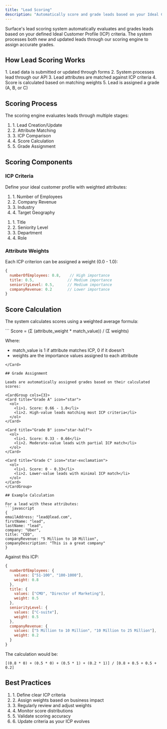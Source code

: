 ```yaml
---
title: "Lead Scoring"
description: "Automatically score and grade leads based on your Ideal Customer Profile (ICP)"
---
```


Surface's lead scoring system automatically evaluates and grades leads based on your defined Ideal Customer Profile (ICP) criteria. The system processes both new and updated leads through our scoring engine to assign accurate grades.

## How Lead Scoring Works

<Steps>
  1. Lead data is submitted or updated through forms
  2. System processes lead through our API
  3. Lead attributes are matched against ICP criteria
  4. Score is calculated based on matching weights
  5. Lead is assigned a grade (A, B, or C)
</Steps>

## Scoring Process

The scoring engine evaluates leads through multiple stages:

<Card>
  <ol>
    <li>1. Lead Creation/Update</li>
    <li>2. Attribute Matching</li>
    <li>3. ICP Comparison</li>
    <li>4. Score Calculation</li>
    <li>5. Grade Assignment</li>
  </ol>
</Card>

## Scoring Components

### ICP Criteria
Define your ideal customer profile with weighted attributes:

<CardGroup cols={2}>
  <Card title="Company Attributes" icon="building">
    <ol>
      <li>1. Number of Employees</li>
      <li>2. Company Revenue</li>
      <li>3. Industry</li>
      <li>4. Target Geography</li>
    </ol>
  </Card>
  
  <Card title="Contact Attributes" icon="user">
    <ol>
      <li>1. Title</li>
      <li>2. Seniority Level</li>
      <li>3. Department</li>
      <li>4. Role</li>
    </ol>
  </Card>
</CardGroup>

### Attribute Weights
Each ICP criterion can be assigned a weight (0.0 - 1.0):

```javascript
{
  numberOfEmployees: 0.8,    // High importance
  title: 0.5,               // Medium importance
  seniorityLevel: 0.5,      // Medium importance
  companyRevenue: 0.2       // Lower importance
}
```

## Score Calculation

The system calculates scores using a weighted average formula:

<Card title="Scoring Formula">
  ```
  Score = (Σ (attribute_weight * match_value)) / (Σ weights)
  
  Where:
  - match_value is 1 if attribute matches ICP, 0 if it doesn't
  - weights are the importance values assigned to each attribute
  ```
</Card>

## Grade Assignment

Leads are automatically assigned grades based on their calculated scores:

<CardGroup cols={3}>
  <Card title="Grade A" icon="star">
    <ol>
      <li>1. Score: 0.66 - 1.0</li>
      <li>2. High-value leads matching most ICP criteria</li>
    </ol>
  </Card>
  
  <Card title="Grade B" icon="star-half">
    <ol>
      <li>1. Score: 0.33 - 0.66</li>
      <li>2. Moderate-value leads with partial ICP match</li>
    </ol>
  </Card>
  
  <Card title="Grade C" icon="star-exclamation">
    <ol>
      <li>1. Score: 0 - 0.33</li>
      <li>2. Lower-value leads with minimal ICP match</li>
    </ol>
  </Card>
</CardGroup>

## Example Calculation

For a lead with these attributes:
```javascript
{
  emailAddress: "lead@lead.com",
  firstName: "lead",
  lastName: "lead",
  company: "Uber",
  title: "CEO",
  companyRevenue: "5 Million to 10 Million",
  companyDescription: "This is a great company"
}
```

Against this ICP:
```javascript
{
  numberOfEmployees: {
    values: ["51-100", "100-1000"],
    weight: 0.8
  },
  title: {
    values: ["CMO", "Director of Marketing"],
    weight: 0.5
  },
  seniorityLevel: {
    values: ["C-suite"],
    weight: 0.5
  },
  companyRevenue: {
    values: ["5 Million to 10 Million", "10 Million to 25 Million"],
    weight: 0.2
  }
}
```

The calculation would be:
```
[(0.8 * 0) + (0.5 * 0) + (0.5 * 1) + (0.2 * 1)] / [0.8 + 0.5 + 0.5 + 0.2]
```

## Best Practices

<Card title="Scoring Tips">
  <ol>
    <li>1. Define clear ICP criteria</li>
    <li>2. Assign weights based on business impact</li>
    <li>3. Regularly review and adjust weights</li>
    <li>4. Monitor score distributions</li>
    <li>5. Validate scoring accuracy</li>
    <li>6. Update criteria as your ICP evolves</li>
  </ol>
</Card>